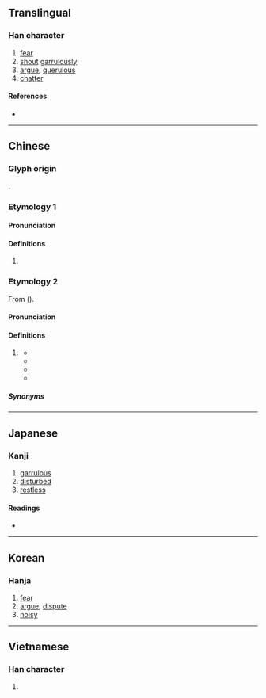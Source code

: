 {{also|哓}}
{{character info}}
==Translingual==

===Han character===
{{Han char|rn=30|rad=口|as=12|sn=15|four=64011|canj=RGGU|ids=⿰口堯}}

# [[fear]]
# [[shout]] [[garrulously]]
# [[argue]], [[querulous]]
# [[chatter]]

====References====
* {{Han ref|kx=0207.130|dkj=04259|dj=0430.110|hdz=10680.080|uh=5635|ud=22069|bh=E4F9|bd=58617}}

----

==Chinese==

===Glyph origin===
{{Han etym}}
{{Han compound|口|堯|c1=s|c2=p|t1=mouth|ls=psc}}.

===Etymology 1===
{{zh-forms|s=哓}}

====Pronunciation====
{{zh-pron
|m=xiāo
|c=hiu1
|h=pfs=
|md=
|mn=
|w=
|mc=y
|oc=y
|cat=
}}

====Definitions====
{{zh-hanzi}}

# {{rfdef|zh}}

===Etymology 2===
{{zh-forms|s=哓|alt=咻,曉}}
From {{ltc-l|休|to rest; to stop}} ({{zh-ref|Kwok and Kataoka, 2006}}).

====Pronunciation====
{{zh-pron
|c=hiu1
|cat=part
}}

====Definitions====
{{zh-hanzi}}

# {{lb|zh|Cantonese|archaic}} {{n-g|Perfective aspect particle.}} {{defdate|19th–20th c.}}
#* {{zh-x|你 知 佢 去 邊處{syu3} 唔 呢 出 唨 街 去 嘵 街|Do you know where he is going? He went out, went out|C|ref='''1877''', {{lang|zh|《散語四十章》}}, chapter 3}}
#* {{zh-x|唔 見 嘵 咯{lok3}|It is lost.|C|ref='''1888''', James Dyer, ''Cantonese Made Easy''}}
#* {{zh-x|農夫 執 住 佢 來 打、令 佢 空手 去 嘵。|And they [the husbandmen] took him, and beat him, and sent him away empty.|C|ref='''1927''', {{lang|zh|《新約全書中西字：廣東話新譯本、美國新譯英文》}}, {{lang|zh|馬可}} (Mark) 12:3}}
#* {{zh-x|個 隻 狗 走 嘵 入 廚房{fong4-2}|That dog went into the kitchen.|C|ref='''1931''', Albert Andrew Fulton, ''Progressive and Idiomatic Sentences in Cantonese Colloquial''}}

=====Synonyms=====
{{zh-dial|了}}

----

==Japanese==

===Kanji===
{{ja-kanji|grade=|rs=口12}}

# [[garrulous]]
# [[disturbed]]
# [[restless]]

====Readings====
* {{ja-readings|on=[[きょう]] (kyou)|kun=[[おそれる]] (osoreru)}}

----

==Korean==

===Hanja===
{{ko-hanja|hangeul=효|rv=hyo|mr=hyo}}

# [[fear]]
# [[argue]], [[dispute]]
# [[noisy]]

----

==Vietnamese==

===Han character===
{{vi-hantu|[[nghêu]]|rs=口12}}

# {{rfdef|vi|sort=口12}}